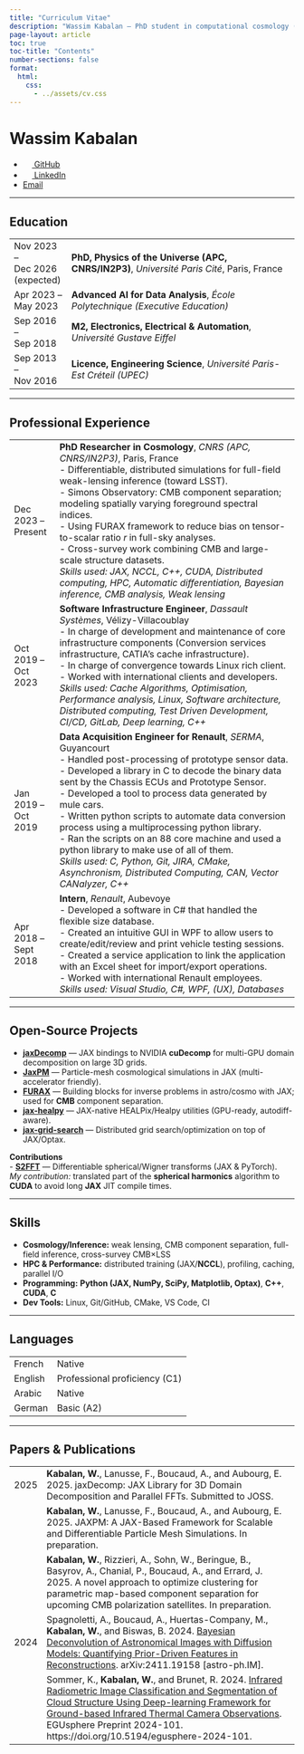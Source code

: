 ```yaml
---
title: "Curriculum Vitae"
description: "Wassim Kabalan — PhD student in computational cosmology (APC, CNRS/IN2P3)"
page-layout: article
toc: true
toc-title: "Contents"
number-sections: false
format:
  html:
    css:
      - ../assets/cv.css
---
```


# Wassim Kabalan

- [![](../assets/github.png){width="16"} GitHub](https://github.com/ASKabalan/)
- [![](../assets/linkedin.jpeg){width="16"} LinkedIn](https://www.linkedin.com/in/wassimkabalan/)
- [Email](mailto:wassim@apc.in2p3.fr)  

---

## Education

<table class="cv-experience">
<tr>
<td class="cv-date">Nov 2023 –<br>Dec 2026<br>(expected)</td>
<td class="cv-content">**PhD, Physics of the Universe (APC, CNRS/IN2P3)**, *Université Paris Cité*, Paris, France</td>
</tr>

<tr>
<td class="cv-date">Apr 2023 –<br>May 2023</td>
<td class="cv-content">**Advanced AI for Data Analysis**, *École Polytechnique (Executive Education)*</td>
</tr>

<tr>
<td class="cv-date">Sep 2016 –<br>Sep 2018</td>
<td class="cv-content">**M2, Electronics, Electrical & Automation**, *Université Gustave Eiffel*</td>
</tr>

<tr>
<td class="cv-date">Sep 2013 –<br>Nov 2016</td>
<td class="cv-content">**Licence, Engineering Science**, *Université Paris-Est Créteil (UPEC)*</td>
</tr>
</table>

---

## Professional Experience

<table class="cv-experience">
<tr>
<td class="cv-date">Dec 2023 –<br>Present</td>
<td class="cv-content">
**PhD Researcher in Cosmology**, *CNRS (APC, CNRS/IN2P3)*, Paris, France<br>
 - Differentiable, distributed simulations for full-field weak-lensing inference (toward LSST).<br>
 - Simons Observatory: CMB component separation; modeling spatially varying foreground spectral indices.<br>
 - Using FURAX framework to reduce bias on tensor-to-scalar ratio *r* in full-sky analyses.<br>
 - Cross-survey work combining CMB and large-scale structure datasets.<br>
*Skills used: JAX, NCCL, C++, CUDA, Distributed computing, HPC, Automatic differentiation, Bayesian inference, CMB analysis, Weak lensing*
</td>
</tr>

<tr>
<td class="cv-date">Oct 2019 –<br>Oct 2023</td>
<td class="cv-content">
**Software Infrastructure Engineer**, *Dassault Systèmes*, Vélizy-Villacoublay<br>
 - In charge of development and maintenance of core infrastructure components (Conversion services infrastructure, CATIA's cache infrastructure).<br>
 - In charge of convergence towards Linux rich client.<br>
 - Worked with international clients and developers.<br>
*Skills used: Cache Algorithms, Optimisation, Performance analysis, Linux, Software architecture, Distributed computing, Test Driven Development, CI/CD, GitLab, Deep learning, C++*
</td>
</tr>

<tr>
<td class="cv-date">Jan 2019 –<br>Oct 2019</td>
<td class="cv-content">
**Data Acquisition Engineer for Renault**, *SERMA*, Guyancourt<br>
 - Handled post-processing of prototype sensor data.<br>
 - Developed a library in C to decode the binary data sent by the Chassis ECUs and Prototype Sensor.<br>
 - Developed a tool to process data generated by mule cars.<br>
 - Written python scripts to automate data conversion process using a multiprocessing python library.<br>
 - Ran the scripts on an 88 core machine and used a python library to make use of all of them.<br>
*Skills used: C, Python, Git, JIRA, CMake, Asynchronism, Distributed Computing, CAN, Vector CANalyzer, C++*
</td>
</tr>

<tr>
<td class="cv-date">Apr 2018 –<br>Sept 2018</td>
<td class="cv-content">
**Intern**, *Renault*, Aubevoye<br>
 - Developed a software in C# that handled the flexible size database.<br>
 - Created an intuitive GUI in WPF to allow users to create/edit/review and print vehicle testing sessions.<br>
 - Created a service application to link the application with an Excel sheet for import/export operations.<br>
 - Worked with international Renault employees.<br>
*Skills used: Visual Studio, C#, WPF, (UX), Databases*
</td>
</tr>
</table>

---

## Open-Source Projects

- [**jaxDecomp**](https://github.com/DifferentiableUniverseInitiative/jaxDecomp) — JAX bindings to NVIDIA **cuDecomp** for multi-GPU domain decomposition on large 3D grids.
- [**JaxPM**](https://github.com/DifferentiableUniverseInitiative/JaxPM) — Particle-mesh cosmological simulations in JAX (multi-accelerator friendly).
- [**FURAX**](https://github.com/CMBSciPol/furax) — Building blocks for inverse problems in astro/cosmo with JAX; used for **CMB** component separation.
- [**jax-healpy**](https://github.com/CMBSciPol/jax-healpy) — JAX-native HEALPix/Healpy utilities (GPU-ready, autodiff-aware).
- [**jax-grid-search**](https://github.com/ASKabalan/jax-grid-search) — Distributed grid search/optimization on top of JAX/Optax.

**Contributions**  
- [**S2FFT**](https://github.com/astro-informatics/s2fft) — Differentiable spherical/Wigner transforms (JAX & PyTorch).  
  *My contribution:* translated part of the **spherical harmonics** algorithm to **CUDA** to avoid long **JAX** JIT compile times.

---

## Skills

- **Cosmology/Inference:** weak lensing, CMB component separation, full-field inference, cross-survey CMB×LSS  
- **HPC & Performance:** distributed training (JAX/**NCCL**), profiling, caching, parallel I/O  
- **Programming:** **Python (JAX, NumPy, SciPy, Matplotlib, Optax)**, **C++**, **CUDA**, **C**  
- **Dev Tools:** Linux, Git/GitHub, CMake, VS Code, CI

---

## Languages

<table class="cv-experience">
<tr>
<td class="cv-date">French</td>
<td class="cv-content">Native</td>
</tr>

<tr>
<td class="cv-date">English</td>
<td class="cv-content">Professional proficiency (C1)</td>
</tr>

<tr>
<td class="cv-date">Arabic</td>
<td class="cv-content">Native</td>
</tr>

<tr>
<td class="cv-date">German</td>
<td class="cv-content">Basic (A2)</td>
</tr>
</table>

---

## Papers & Publications

<table class="cv-experience">
<tr>
<td class="cv-date">2025</td>
<td class="cv-content">
**Kabalan, W.**, Lanusse, F., Boucaud, A., and Aubourg, E. 2025. jaxDecomp: JAX Library for 3D Domain Decomposition and Parallel FFTs. Submitted to JOSS.
</td>
</tr>

<tr>
<td class="cv-date"></td>
<td class="cv-content">
**Kabalan, W.**, Lanusse, F., Boucaud, A., and Aubourg, E. 2025. JAXPM: A JAX-Based Framework for Scalable and Differentiable Particle Mesh Simulations. In preparation.
</td>
</tr>

<tr>
<td class="cv-date"></td>
<td class="cv-content">
**Kabalan, W.**, Rizzieri, A., Sohn, W., Beringue, B., Basyrov, A., Chanial, P., Boucaud, A., and Errard, J. 2025. A novel approach to optimize clustering for parametric map-based component separation for upcoming CMB polarization satellites. In preparation.
</td>
</tr>

<tr>
<td class="cv-date">2024</td>
<td class="cv-content">
Spagnoletti, A., Boucaud, A., Huertas-Company, M., **Kabalan, W.**, and Biswas, B. 2024. [Bayesian Deconvolution of Astronomical Images with Diffusion Models: Quantifying Prior-Driven Features in Reconstructions](https://arxiv.org/abs/2411.19158). arXiv:2411.19158 [astro-ph.IM].
</td>
</tr>

<tr>
<td class="cv-date"></td>
<td class="cv-content">
Sommer, K., **Kabalan, W.**, and Brunet, R. 2024. [Infrared Radiometric Image Classification and Segmentation of Cloud Structure Using Deep-learning Framework for Ground-based Infrared Thermal Camera Observations](https://egusphere.copernicus.org/preprints/2024/egusphere-2024-101/). EGUsphere Preprint 2024-101. https://doi.org/10.5194/egusphere-2024-101.
</td>
</tr>
</table>
